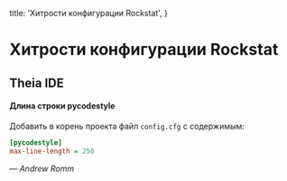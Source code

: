 
  title: 'Хитрости конфигурации Rockstat',
}

# Хитрости конфигурации Rockstat

## Theia IDE

#### Длина строки pycodestyle

Добавить в корень проекта файл `config.cfg` c содержимым:

```ini
[pycodestyle]
max-line-length = 250
```

*— Andrew Romm*


